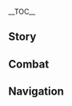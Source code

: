 {{CharacterTabs}}
{{LanguageTabs}}
{{Stub|1={{Meta/VO|tl=1|rm=1|Korean}}}}
__TOC__
==Story==
{{VO/Story
|character           = {{ROOTPAGENAME}}
|language            = ko
|name                = 디오나

|vo_01_01_title      = 첫 만남...
|vo_01_01_subtitle   = Hello
|vo_01_01_file       = VO_{language}{character} Hello.ogg
|vo_01_01_tx         = 난 「캣테일 술집」의 간판 바텐더, 디오나야. 내 출장비는 엄청 비싸다고…. 응? 술 때문에 온 게 아니야? 흠, 그, 그렇다면 네 초대를… 받아주지
|vo_01_01_rm         = 
|vo_01_01_tl         = 

|vo_02_01_title      = 잡담・휴식
|vo_02_01_subtitle   = Chat: Relax
|vo_02_01_file       = VO_{language}{character} Chat - Relax.ogg
|vo_02_01_tx         = 하~~ 기분 좋아. 몸이 더 유연해졌어
|vo_02_01_rm         = 
|vo_02_01_tl         = 
|vo_02_02_title      = 잡담・생각
|vo_02_02_subtitle   = Chat: Thinking
|vo_02_02_file       = VO_{language}{character} Chat - Thinking.ogg
|vo_02_02_tx         = 도마뱀 꼬리, 후추, 별소라…. 또 뭘 넣어야 「머리가 깨질 정도로 맛없는 술」이 될까?
|vo_02_02_rm         = 
|vo_02_02_tl         = 
|vo_02_03_title      = 잡담・기다림
|vo_02_03_subtitle   = Chat: Waiting
|vo_02_03_file       = VO_{language}{character} Chat - Waiting.ogg
|vo_02_03_tx         = 너, 너 기다린 거 아니야. 난 그냥, 쉬고 있었어!
|vo_02_03_rm         = 
|vo_02_03_tl         = 

<!-- Weather -->
|vo_03_01_title      = 비가 올 때…
|vo_03_01_subtitle   = When It Rains
|vo_03_01_file       = VO_{language}{character} When It Rains.ogg
|vo_03_01_tx         = 비는 싫어… 안으로 들어가자. 윽, 옷이 젖을까 봐 그러는 거야! 물 같은 거 무섭지 않다구!
|vo_03_01_rm         = 
|vo_03_01_tl         = 
|vo_03_02_title      = 번개가 칠 때…
|vo_03_02_subtitle   = When Thunder Strikes
|vo_03_02_file       = VO_{language}{character} When Thunder Strikes.ogg
|vo_03_02_tx         = 어?! …떨고 있는 거 아냐! 아니라니까! 우으…
|vo_03_02_rm         = 
|vo_03_02_tl         = 
|vo_03_03_title      = 눈이 올 때・눈놀이
|vo_03_03_subtitle   = When It Snows: Playtime
|vo_03_03_file       = VO_{language}{character} When It Snows - Playtime.ogg
|vo_03_03_tx         = 이 차가운 촉감. 와… 너무 좋아, 재밌다!
|vo_03_03_rm         = 
|vo_03_03_tl         = 
|vo_03_04_title      = 눈이 올 때・눈구경
|vo_03_04_subtitle   = When It Snows: Viewing
|vo_03_04_file       = VO_{language}{character} When It Snows - Viewing.ogg
|vo_03_04_tx         = 새하얀 눈이 바람 속에서 춤추고 있어~ 정말 예쁘다. 내, 내 옆자리 비었으니까 앉던지
|vo_03_04_rm         = 
|vo_03_04_tl         = 
|vo_03_05_title      = 햇살이 좋을 때...
|vo_03_05_subtitle   = When the Sun Is Out
|vo_03_05_file       = VO_{language}{character} When the Sun Is Out.ogg
|vo_03_05_tx         = 일광욕하러 가자! 안 가면 나 혼자 간다… 음, 마지막 기회야! 갈 거야 말 거야~!
|vo_03_05_rm         = 
|vo_03_05_tl         = 

|vo_04_01_title      = 아침 인사…
|vo_04_01_subtitle   = Good Morning
|vo_04_01_file       = VO_{language}{character} Good Morning.ogg
|vo_04_01_tx         = 좋은 아침. 찬장에 있는 절인 미꾸라지 좀 줘봐&mdash;&mdash;좋아, 이제 몬드 주류업을 망쳐볼까!
|vo_04_01_rm         = 
|vo_04_01_tl         = 
|vo_04_02_title      = 점심 인사・이상한 소리
|vo_04_02_subtitle   = Good Afternoon: Strange Noises
|vo_04_02_file       = VO_{language}{character} Good Afternoon - Strange Noises.ogg
|vo_04_02_tx         = 꼬르륵…응? 아냐! 넌 아무것도 못 들은 거야!
|vo_04_02_rm         = 
|vo_04_02_tl         = 
|vo_04_03_title      = 점심 인사・통조림
|vo_04_03_subtitle   = Good Afternoon: Canned Food
|vo_04_03_file       = VO_{language}{character} Good Afternoon - Canned Food.ogg
|vo_04_03_tx         = …이 생선 통조림은 내가 아껴놓은 거야. 그, 그만 봐! 딱…딱 한입만이다?
|vo_04_03_rm         = 
|vo_04_03_tl         = 
|vo_04_04_title      = 저녁 인사…
|vo_04_04_subtitle   = Good Evening
|vo_04_04_file       = VO_{language}{character} Good Evening.ogg
|vo_04_04_tx         = 실패했어… 또 실패했다구… 다들 즐겁게 마시고 있잖아. 우으… 날 위로하지 마, 위로 따위 필요 없어…
|vo_04_04_rm         = 
|vo_04_04_tl         = 
|vo_04_05_title      = 굿나잇…
|vo_04_05_subtitle   = Good Night
|vo_04_05_file       = VO_{language}{character} Good Night.ogg
|vo_04_05_tx         = 넌 고양이처럼 밤눈이 밝은 것도 아닐 텐데 밤길 돌아다닐 수 있겠어? 아니면 내가 데려다줘도… 에? 가로등이 있다고? …누, 누가 데려다준대! 빨리 가!
|vo_04_05_rm         = 
|vo_04_05_tl         = 

|vo_05_01_title      = 디오나에 자신에 대해...
|vo_05_01_subtitle   = About {character}
|vo_05_01_file       = VO_{language}{character} About {character}.ogg
|vo_05_01_tx         = 내 귀랑 꼬리는 장식품이 아니라 「캐츠라인 가문」 혈통의 상징이라구, 하여간 무식하기는. 소…손은 왜 뻗는 거야? 으, 이건… 알았어. 귀는 만지게 해줄게… 하지만 꼬, 꼬리는 절대 안 돼!
|vo_05_01_rm         = 
|vo_05_01_tl         = 

|vo_06_01_title      = 우리에 대해・음료수
|vo_06_01_subtitle   = About Us: Drinks
|vo_06_01_file       = VO_{language}{character} About Us - Drinks.ogg
|vo_06_01_tx         = 무알코올 음료가 마시고 싶다고? 어려운 건 아닌데, 그건 아무 의미 없잖아! 성공하든 실패하든 몬드 주류업을 망칠 수 없다구. 근데 내가 왜 해야 돼?
|vo_06_01_rm         = 
|vo_06_01_tl         = 
|vo_06_02_title      = 우리에 대해・VIP 루트
|vo_06_02_subtitle   = About Us: VIP Channels
|vo_06_02_file       = VO_{language}{character} About Us - VIP Channels.ogg
|vo_06_02_tx         = 자, 이건 「무더운 여름날의 몽환적이고 센티멘털한 산호 거품차」야. 요즘 심심해서 한번 만들어봤어… 줄 서서 마시는 인기 메뉴? 무슨 소리야, 난 못 들어 봤다구
|vo_06_02_rm         = 
|vo_06_02_tl         = 
|vo_06_03_title      = 우리에 대해・대화 필요
|vo_06_03_subtitle   = About Us: The Need to Chat
|vo_06_03_file       = VO_{language}{character} About Us - The Need to Chat.ogg
|vo_06_03_tx         = 으…음… 만, 만약 외로우면 언제든 나랑 이야기하러 와. 난 꽤 많은 걸 알고 있거든! 그 뭐였더라… 괜찮은 대화 상대라구. 그래, 그래! 자주 얘기하자…
|vo_06_03_rm         = 
|vo_06_03_tl         = 
|vo_06_04_title      = 우리에 대해・호기심
|vo_06_04_subtitle   = About Us: Curiosity
|vo_06_04_file       = VO_{language}{character} About Us - Curiosity.ogg
|vo_06_04_tx         = 뭐야 뭐야? 손에 든 게 뭐냐니까? 빨리 보여줘 봐! 설마 술에 넣으면 엄청 맛없어지는… 아, 뭐야, 그냥 이상하게 생긴 버섯이잖아. 재미없긴
|vo_06_04_rm         = 
|vo_06_04_tl         = 

|vo_07_01_title      = 「신의 눈」에 대해・유전
|vo_07_01_subtitle   = About the [[Vision]]: Heirloom
|vo_07_01_file       = VO_{language}{character} About the Vision - Heirloom.ogg
|vo_07_01_tx         = 내 「신의 눈」은 어디서 났냐고? 흥, 캐, 캐츠라인 가문의 내력이야…! 응? 우리 아빠는 신의 눈이 없다고? 헷&mdash;&mdash;들켰네!!
|vo_07_01_rm         = 
|vo_07_01_tl         = 
|vo_07_02_title      = 「신의 눈」에 대해・내력
|vo_07_02_subtitle   = About the [[Vision]]: Origin
|vo_07_02_file       = VO_{language}{character} About the Vision - Origin.ogg
|vo_07_02_tx         = 내가 왜 너한테 알려줘야 돼? 흥…됐어, 계속 그렇게 물어보니깐, 친구인 널 봐서 알려주긴 할게. 예전에 아빠가 사냥을 나가셨다가 큰일 날 뻔하셨어. 폭우가 쏟아지는데 내 머릿속은 온통 아빠를 찾아서 구해야 한단 생각뿐이었어… 자, 이제 됐지!
|vo_07_02_rm         = 
|vo_07_02_tl         = 
|vo_07_03_title      = 하고 싶은 이야기...
|vo_07_03_subtitle   = Something to Share
|vo_07_03_file       = VO_{language}{character} Something to Share.ogg
|vo_07_03_tx         = 드래곤 스파인에 희귀한 식물이 있으려나? 「치명적인 쓴맛」이 있거나 「입에 조금만 닿아도 얼얼한」 그런 거 말이야. 엄청 많이 채집한 다음… 후후후…
|vo_07_03_rm         = 
|vo_07_03_tl         = 
|vo_07_04_title      = 흥미있는 일...
|vo_07_04_subtitle   = Interesting Things
|vo_07_04_file       = VO_{language}{character} Interesting Things.ogg
|vo_07_04_tx         = 나…난 나비를 되게 잘 잡아. 이봐, 아니라구! 나비를 잡는 건 술에 넣어서 이상한 맛을 내려는 거야! 날 고양이 취급하지 마! 냥!
|vo_07_04_rm         = 
|vo_07_04_tl         = 

|vo_08_01_title      = 다이루크에 대해...
|vo_08_01_subtitle   = About [[Diluc]]
|vo_08_01_file       = VO_{language}{character} About Diluc.ogg
|vo_08_01_tx         = 그 다이루크는… 내가 제일 싫어하는 사람이야! 다이루크만 없으면 몬드 주류업도 없을 거고, 그럼 아빠가 술도 안 마실테고, 그럼… 아빠가 내 옆에 있어 줄 텐데, 흥
|vo_08_01_rm         = 
|vo_08_01_tl         = 
|vo_08_02_title      = 케이아에 대해...
|vo_08_02_subtitle   = About [[Kaeya]]
|vo_08_02_file       = VO_{language}{character} About Kaeya.ogg
|vo_08_02_tx         = 대체 왜 내 「호위대장」까지 짜증 나게 술꾼인 거야! 말할 때마다 항상 실실거리는 그 녀석 말이야! 술만 마셨다 하면 끝도 없이 들이붓는다니까. 으휴!
|vo_08_02_rm         = 
|vo_08_02_tl         = 
|vo_08_03_title      = 벤티에 대해...
|vo_08_03_subtitle   = About [[Venti]]
|vo_08_03_file       = VO_{language}{character} About Venti.ogg
|vo_08_03_tx         = 벤티? 잘 모르는 사람이야. 근데 음유시인이면, 술꾼들한테 노래 불러주며 흥을 돋우는 녀석들이잖아. 그럼 싫어! 싫어 싫어!
|vo_08_03_rm         = 
|vo_08_03_tl         = 
|vo_08_04_title      = 바바라에 대해...
|vo_08_04_subtitle   = About [[Barbara]]
|vo_08_04_file       = VO_{language}{character} About Barbara.ogg
|vo_08_04_tx         = 바바라 씨의 팬은 다 언니 오빠들이지… 부럽다. 왜 내 팬들은 전부 아저씨들뿐이냐구! 으…너무해. 흥, 됐어!
|vo_08_04_rm         = 
|vo_08_04_tl         = 
|vo_08_05_title      = 진에 대해…
|vo_08_05_subtitle   = About [[Jean]]
|vo_08_05_file       = VO_{language}{character} About Jean.ogg
|vo_08_05_tx         = 기사단의 단장 대행님? 흠… 술을 멀리하는 보기 드문 성숙한 어른이시지… 하지만 너무 진지해서 탈이야. 기사단 사람들 너무 날 과잉보호하는 거 아냐?
|vo_08_05_rm         = 
|vo_08_05_tl         = 
|vo_08_06_title      = 알베도에 대해...
|vo_08_06_subtitle   = About [[Albedo]]
|vo_08_06_file       = VO_{language}{character} About Albedo.ogg
|vo_08_06_tx         = 그 수석 연금술사님? 음…맛있는 술만 만들어내는 내 체질도 해결해줄 수 있을까…?
|vo_08_06_rm         = 
|vo_08_06_tl         = 
|vo_08_07_title      = 리사에 대해...
|vo_08_07_subtitle   = About [[Lisa]]
|vo_08_07_file       = VO_{language}{character} About Lisa.ogg
|vo_08_07_tx         = 리사 언니는 참 온화하고 상냥하지! 하지만! 그런 언니조차도 술을 자주 마신다니까! 흐윽…대체 왜 그러는 거야…. 몬드는 이제 틀렸어…
|vo_08_07_rm         = 
|vo_08_07_tl         = 
|vo_08_08_title      = 향릉에 대해...
|vo_08_08_subtitle   = About [[Xiangling]]
|vo_08_08_file       = VO_{language}{character} About Xiangling.ogg
|vo_08_08_tx         = 향릉한테 「같이 먹으면 최악인 음식 조합」 리스트를 달라고 한 적이 있어. 분명 직접 실험해본 거라 맛없을 거라고 했지만…아무 효과도 없었어. 「한잔 더」란 말만 못이 박히도록 들었다니까! 휴…
|vo_08_08_rm         = 
|vo_08_08_tl         = 
|vo_08_09_title      = 클레에 대해…
|vo_08_09_subtitle   = About [[Klee]]
|vo_08_09_file       = VO_{language}{character} About Klee.ogg
|vo_08_09_tx         = 클레가 놀러 오면 술집에서 멀리 떨어진 곳으로 갈 수밖에 없어. 술이랑 폭탄은… 너무 위험해! …몬드 주류업을 망치고 싶긴 해도 정정당당한 방식으로 할 거라구!
|vo_08_09_rm         = 
|vo_08_09_tl         = 
|vo_08_10_title      = 아버지에 대해...
|vo_08_10_subtitle   = About Her Father
|vo_08_10_file       = VO_{language}{character} About Her Father.ogg
|vo_08_10_tx         = 아빠는 내가 제일 존경하는 분이셔! 그리고 세상에서 제일 대단하신 분이지! 근데…술을 마신 아빠는, 음…으&mdash;&mdash;역시 하루빨리 몬드 주류업을 없애버려야겠어! 잡담할 시간이 없다구!
|vo_08_10_rm         = 
|vo_08_10_tl         = 

|vo_09_01_title      = 디오나에 대해 알기・첫 번째
|vo_09_01_subtitle   = More About {character}: I
|vo_09_01_file       = VO_{language}{character} More About {character} - 01.ogg
|vo_09_01_tx         = 「바텐더」는 엄청 바빠! 술집에서 일하지 않을 땐 시간 내서 레시피를 모아야 해. 그러니까 중요한 일 아니면 방해하지 마
|vo_09_01_rm         = 
|vo_09_01_tl         = 
|vo_09_02_title      = 디오나에 대해 알기・두 번째
|vo_09_02_subtitle   = More About {character}: II
|vo_09_02_file       = VO_{language}{character} More About {character} - 02.ogg
|vo_09_02_tx         = 너도…그 주정뱅이들처럼 나한테 고양이 흉내 내달라고 하는 건 아니지? 아니야, 절대 아닐 거야! 난 귀를 쫑긋거리면서 기지개나 켜는 애완동물이 아니란 말야! 나…난…「주류업 킬러」라고!
|vo_09_02_rm         = 
|vo_09_02_tl         = 
|vo_09_03_title      = 디오나에 대해 알기・세 번째
|vo_09_03_subtitle   = More About {character}: III
|vo_09_03_file       = VO_{language}{character} More About {character} - 03.ogg
|vo_09_03_tx         = 어쩌다 「주류업 킬러」에서 「캣테일 술집」의 간판 바텐더가 됐냐고…? 너, 너 날 비웃으려고 일부러 그런 질문 하는 거지! 으, 나빴어! 이제 너한테 음료수 안 만들어 줄 거야. 물도 안 줘!
|vo_09_03_rm         = 
|vo_09_03_tl         = 
|vo_09_04_title      = 디오나에 대해 알기・네 번째
|vo_09_04_subtitle   = More About {character}: IV
|vo_09_04_file       = VO_{language}{character} More About {character} - 04.ogg
|vo_09_04_tx         = 더, 더 이상 날 건드리지 마. 내가 아무리 대인배여도 만만하진 않거든!? 경고하는데, 나 화나면 물어! 냥! 널 진짜로 물진 않겠지만…
|vo_09_04_rm         = 
|vo_09_04_tl         = 
|vo_09_05_title      = 디오나에 대해 알기・다섯 번째
|vo_09_05_subtitle   = More About {character}: V
|vo_09_05_file       = VO_{language}{character} More About {character} - 05.ogg
|vo_09_05_tx         = 너랑 난…이제 친한 친구인 거지? 예전에도 이런 친구가 있던 게…어렴풋이 기억나. 그게 꿈인지 아닌지는 모르겠지만…<br />네 손 좀 줘봐. 앙, 음…따뜻해. 이제 됐어, 꿈이 돼서 떠나버리면 안 돼…
|vo_09_05_rm         = 
|vo_09_05_tl         = 

|vo_10_01_title      = 디오나의 취미...
|vo_10_01_subtitle   = {character}'s Hobbies
|vo_10_01_file       = VO_{language}{character} Hobbies.ogg
|vo_10_01_tx         = 난 사냥을 좋아해. 사냥감을 쫓는 건 내 특기지! 근데 아빠가 순식간에 위험해지는 게 숲이라고 믿을만한 어른 없이는 절대 들어가지 말라고 하셨어. 너 정도면, 믿을만한 어른 맞지?
|vo_10_01_rm         = 
|vo_10_01_tl         = 
|vo_10_02_title      = 디오나의 고민...
|vo_10_02_subtitle   = {character}'s Troubles
|vo_10_02_file       = VO_{language}{character} Troubles.ogg
|vo_10_02_tx         = 어떻게 해야 맛없는 술을 만들 수 있을까… 잔뜩 기대한 최악의 조합&mdash;&mdash;「간장, 우유, 절운고추에 민들레 씨앗을 넣은 특제 술」조차 「실력이 더 늘었네, 디오나」라는 평가를 받았어, 흐엉… 절대 포기하지 않을 거야…
|vo_10_02_rm         = 
|vo_10_02_tl         = 
|vo_10_03_title      = 좋아하는 음식…
|vo_10_03_subtitle   = Favorite Food
|vo_10_03_file       = VO_{language}{character} Favorite Food.ogg
|vo_10_03_tx         = 난 생선이 좋아! 주식으로 먹는 생선도 좋고… 아빠가 만들어 준 생선도 좋아! 근데…안주로 만드는 건 절대 안 돼. 그건 생선에 대한 모독이야!
|vo_10_03_rm         = 
|vo_10_03_tl         = 
|vo_10_04_title      = 싫어하는 음식...
|vo_10_04_subtitle   = Least Favorite Food
|vo_10_04_file       = VO_{language}{character} Least Favorite Food.ogg
|vo_10_04_tx         = 당근, 감자, 양파, 토마토… 이런 것들은 다 별로야. 난, 채식은 안 해!
|vo_10_04_rm         = 
|vo_10_04_tl         = 

<!-- Receiving a Gift -->
|vo_11_01_title      = 선물 획득・첫 번째
|vo_11_01_subtitle   = Receiving a Gift: I
|vo_11_01_file       = VO_{language}{character} Receiving a Gift - 01.ogg
|vo_11_01_tx         = 맛있다…. 그, 그냥 물어보는 건데, 다음에도 해줄 수 있어?"
|vo_11_01_rm         = 
|vo_11_01_tl         = 

|vo_11_02_title      = 선물 획득・두 번째
|vo_11_02_subtitle   = Receiving a Gift: II
|vo_11_02_file       = VO_{language}{character} Receiving a Gift - 02.ogg
|vo_11_02_tx         = 네가 맛있는 것 좀 줬다고 내가 애교부릴 거란 생각은 마…
|vo_11_02_rm         = 
|vo_11_02_tl         = 

|vo_11_03_title      = 선물 획득・세 번째
|vo_11_03_subtitle   = Receiving a Gift: III
|vo_11_03_file       = VO_{language}{character} Receiving a Gift - 03.ogg
|vo_11_03_tx         = 이봐… 너 지금 날 길고양이 취급하는 거야?!
|vo_11_03_rm         = 
|vo_11_03_tl         = 

|vo_12_01_title      = 생일…
|vo_12_01_subtitle   = Birthday
|vo_12_01_file       = VO_{language}{character} Birthday.ogg
|vo_12_01_tx         = 생선튀김에 내가 특별히 만든 소스도 곁들였어. 자, 받아.<br />…이상한 건 안 넣었어! 내가 공들여 만든 건데 맛없을 리 없잖아. 일단 먹어보고 얘기해!<br />흥… 그렇게 나와야지… 음, 저기, 생일 축하해
|vo_12_01_rm         = 
|vo_12_01_tl         = 

|vo_13_01_title      = 돌파의 느낌・기
|vo_13_01_subtitle   = Feelings About Ascension: Intro
|vo_13_01_file       = VO_{language}{character} Feelings About Ascension - 01.ogg
|vo_13_01_tx         = 고양이의 눈은, 어둠 속의 사냥감을 모두 볼 수 있어!
|vo_13_01_rm         = 
|vo_13_01_tl         = 
|vo_13_02_title      = 돌파의 느낌・승
|vo_13_02_subtitle   = Feelings About Ascension: Building Up
|vo_13_02_file       = VO_{language}{character} Feelings About Ascension - 02.ogg
|vo_13_02_tx         = 고양이의 귀는, 미세한 발소리도 들을 수 있지…
|vo_13_02_rm         = 
|vo_13_02_tl         = 
|vo_13_03_title      = 돌파의 느낌・전
|vo_13_03_subtitle   = Feelings About Ascension: Climax
|vo_13_03_file       = VO_{language}{character} Feelings About Ascension - 03.ogg
|vo_13_03_tx         = 고양이의 다리는, 티바트에서 가장 높은 나무에 오를 수 있어!
|vo_13_03_rm         = 
|vo_13_03_tl         = 
|vo_13_04_title      = 돌파의 느낌・결
|vo_13_04_subtitle   = Feelings About Ascension: Conclusion
|vo_13_04_file       = VO_{language}{character} Feelings About Ascension - 04.ogg
|vo_13_04_tx         = 고양이의 코는, 익숙하고 좋아하는 사람의 냄새를 맡… 앗?! 네가 잘못 들은 거야! 내가 그런 말을 할 리가 없잖아… 으…
|vo_13_04_rm         = 
|vo_13_04_tl         = 
}}

==Combat==
{{Combat VO
|character           = {{ROOTPAGENAME}}
|language            = ko

|skill_1_tx          = 히…얍!
|skill_1_tl          = 
|skill_1_rm          = 
|skill_2_tx          = 슈슉——
|skill_2_tl          = 
|skill_2_rm          = 
|skill_3_tx          = 목표 확인!
|skill_3_tl          = 
|skill_3_rm          = 
|skill_4_tx          = ''(Hold)'' 공수 겸비~
|skill_4_tl          = 
|skill_4_rm          = 
|skill_5_tx          = ''(Hold)'' 잡았다, 냥!
|skill_5_tl          = 
|skill_5_rm          = 
|skill_6_tx          = ''(Hold)'' 날 만만하게 보지 마!
|skill_6_tl          = 
|skill_6_rm          = 
|skill_7_file        = Elemental Skill 2 01, Elemental Skill 2 02, Elemental Skill 2 03

|burst_1_tx          = 디오나 특제!
|burst_1_tl          = 
|burst_1_rm          = 
|burst_2_tx          = 술타령한 대가야…. 흥!
|burst_2_tl          = 
|burst_2_rm          = 
|burst_3_tx          = 반성하라구, 주정뱅이!
|burst_3_tl          = 
|burst_3_rm          = 

|sprint-s_1_tx       = 금방 갈게
|sprint-s_1_tl       = 
|sprint-s_1_rm       = 
|sprint-s_2_tx       = 출발, 출발!
|sprint-s_2_tl       = 
|sprint-s_2_rm       = 
|sprint-s_3_file     = Sprint Start 03,Sprint Start 04,Sprint Start 05

|sprint-e_1_tx       = 후우
|sprint-e_1_tl       = 
|sprint-e_1_rm       = 
|sprint-e_2_tx       = 아웅…
|sprint-e_2_tl       = 
|sprint-e_2_rm       = 

|glider_1_tx         = 날아올랐어
|glider_1_tl         = 
|glider_1_rm         = 
|glider_2_file       = Deploying Wind Glider 02,Deploying Wind Glider 03

|chest_1_tx          = 술을 맛없게 하는 재료야, 나와라!
|chest_1_tl          = 
|chest_1_rm          = 
|chest_2_tx          = 반짝반짝해… 다 내 거야!
|chest_2_tl          = 
|chest_2_rm          = 
|chest_3_tx          = 보물상자에 뭐가 있는지 궁금해!
|chest_3_tl          = 
|chest_3_rm          = 

|low-hp_1_tx         = 난 절대 항복하지 않아…!
|low-hp_1_tl         = 
|low-hp_1_rm         = 
|low-hp_2_tx         = 야옹… 야옹…!
|low-hp_2_tl         = 
|low-hp_2_rm         = 
|low-hp_3_tx         = 승부는 아직이야!
|low-hp_3_tl         = 
|low-hp_3_rm         = 


|fallen_1_tx         = 지독한… 술 냄새…
|fallen_1_tl         = 
|fallen_1_rm         = 
|fallen_2_tx         = 샘물 요정…가지 마…
|fallen_2_tl         = 
|fallen_2_rm         = 
|fallen_3_tx         = 눈이…안 떠져…
|fallen_3_tl         = 
|fallen_3_rm         = 

|hit-l_1_file        = Light Hit Taken 02
|hit-l_1_tx          = 못 피했어…
|hit-l_1_tl          = 
|hit-l_1_rm          = 
|hit-l_2_file        = Light Hit Taken 01,Light Hit Taken 03,Light Hit Taken 04,Light Hit Taken 05,Light Hit Taken 06

|hit-h_1_file        = Heavy Hit Taken 02
|hit-h_1_tx          = 어디서 튀어나온 거야?
|hit-h_1_tl          = 
|hit-h_1_rm          = 
|hit-h_2_file        = Heavy Hit Taken 01,Heavy Hit Taken 03,Heavy Hit Taken 04,Heavy Hit Taken 05,Heavy Hit Taken 06

|join_1_tx           = 사냥 시작!
|join_1_tl           = 
|join_1_rm           = 
|join_2_tx           = 역시 내가 나서야겠네!
|join_2_tl           = 
|join_2_rm           = 
|join_3_tx           = 훗, 나한테 맡기라구
|join_3_tl           = 
|join_3_rm           = 

|idle_1_file         = Standby 01,Standby 02
|idle_1_actual_tl    = 
|idle_1_actual_rm    = 

|atk-l_1_file        = Light Attack 01,Light Attack 02,Light Attack 03,Light Attack 04,Light Attack 05,Light Attack 06,Light Attack 07

|atk-m_1_file        = Mid Attack 01,Mid Attack 02,Mid Attack 03

|atk-h_1_file        = Heavy Attack 01,Heavy Attack 02,Heavy Attack 03

|climb_1_file        = Climbing 01,Climbing 02,Climbing 03,Climbing 04,Climbing 05

|climb-b_1_file      = Climbing Breath 01,Climbing Breath 02,Climbing Breath 03

|jump_1_file         = Jumping 01,Jumping 02,Jumping 03,Jumping 04,Jumping 05
}}
<!--
Copy paste the following line in any section that does not have any voice files, change the X for the section's title:
'''{{ROOTPAGENAME}} does not feature any X Voice-Overs'''
-->

==Navigation==
{{Character Navbox|link type=vo-ko}}